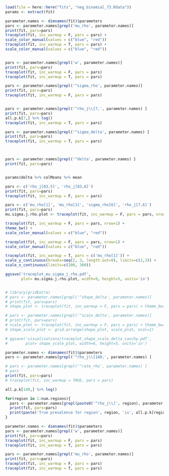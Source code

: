 ```r
load(file = here::here("fits", "neg_binomial_73.Rdata"))
params <- extract(fit)
```


```r
parameter.names <- dimnames(fit)$parameters
pars <- parameter.names[grepl('mu_rho', parameter.names)]
print(fit, pars=pars)
traceplot(fit, inc_warmup = F, pars = pars) + 
scale_color_manual(values = c("blue", "red"))
traceplot(fit, inc_warmup = T, pars = pars) + 
scale_color_manual(values = c("blue", "red"))


pars <- parameter.names[grepl('w', parameter.names)]
print(fit, pars=pars)
traceplot(fit, inc_warmup = F, pars = pars) 
traceplot(fit, inc_warmup = T, pars = pars) 

pars <- parameter.names[grepl('^sigma_rho', parameter.names)]
print(fit, pars=pars)
traceplot(fit, inc_warmup = F, pars = pars)


pars <- parameter.names[grepl('^rho_j\\[7,', parameter.names) ]
print(fit, pars=pars)
all.p.k[7,] %>% log()
traceplot(fit, inc_warmup = T, pars = pars)

pars <- parameter.names[grepl('^sigma_delta', parameter.names) ]
print(fit, pars=pars)
traceplot(fit, inc_warmup = T, pars = pars)



pars <- parameter.names[grepl('^delta', parameter.names) ]
print(fit, pars=pars)


params$delta %>% colMeans %>% mean

pars <- c('rho_j[83,5]', 'rho_j[83,6]')
print(fit, pars=pars)
traceplot(fit, inc_warmup = F, pars = pars)

pars <- c('mu_rho[1]', 'mu_rho[3]', 'sigma_rho[6]', 'rho_j[7,6]')
print(fit, pars=pars)
mu.sigma.j.rho.plot <- traceplot(fit, inc_warmup = F, pars = pars, nrow=1) + theme_bw()

traceplot(fit, inc_warmup = F, pars = pars, nrow=1) + 
theme_bw() +
scale_color_manual(values = c("blue", "red"))

traceplot(fit, inc_warmup = F, pars = pars, nrow=1) + 
scale_color_manual(values = c("blue", "red"))

traceplot(fit, inc_warmup = T, pars = c('mu_rho[1]')) + 
scale_y_continuous(breaks=seq(2, 3, length.out=9), limits=c(2,3)) + 
scale_x_continuous(limits=c(200, 300))
```


```r
ggsave('traceplot_mu_sigma_j_rho.pdf', 
       plot= mu.sigma.j.rho.plot, width=9, height=5, units='in')


# library(gridExtra)
# pars <- parameter.names[grepl('^shape_delta', parameter.names)]
# print(fit, pars=pars)
# shape_plot <- traceplot(fit, inc_warmup = F, pars = pars) + theme_bw()

# pars <- parameter.names[grepl('^scale_delta', parameter.names)]
# print(fit, pars=pars)
# scale_plot <- traceplot(fit, inc_warmup = F, pars = pars) + theme_bw()
# shape_scale_plot <- grid.arrange(shape_plot, scale_plot, ncol=1)

# ggsave('visualisations/traceplot_shape_scale_delta_cauchy.pdf', 
#        plot= shape_scale_plot, width=6, height=5, units='in')
```

```r
parameter.names <- dimnames(fit)$parameters
pars <- parameter.names[grepl('^rho_j\\[140,', parameter.names) ]

# pars <- parameter.names[grepl('^rate_rho', parameter.names) ]
# pars
print(fit, pars=pars)
# traceplot(fit, inc_warmup = TRUE, pars = pars)

all.p.k[140,] %>% log()

for(region in 1:num.regions){
  pars <- parameter.names[grepl(paste0('^rho_j\\[', region), parameter.names) ]
  print(fit, pars=pars)
  print(paste('True prevalence for region', region, 'is', all.p.k[region,] %>% log()))
}
```


```r
parameter.names <- dimnames(fit)$parameters
pars <- parameter.names[grepl('w', parameter.names)]
print(fit, pars=pars)
traceplot(fit, inc_warmup = F, pars = pars) 
traceplot(fit, inc_warmup = T, pars = pars) 

pars <- parameter.names[grepl('mu_rho', parameter.names)]
print(fit, pars=pars)
traceplot(fit, inc_warmup = F, pars = pars) 
traceplot(fit, inc_warmup = T, pars = pars) 
```
